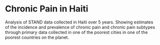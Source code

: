 # Chronic Pain in Haiti

Analysis of STAND data collected in Haiti over 5 years. Showing estimates of the incidence and prevalence of chronic pain and chronic pain subtypes through primary data collected in one of the poorest cities in one of the poorest countries on the planet.
